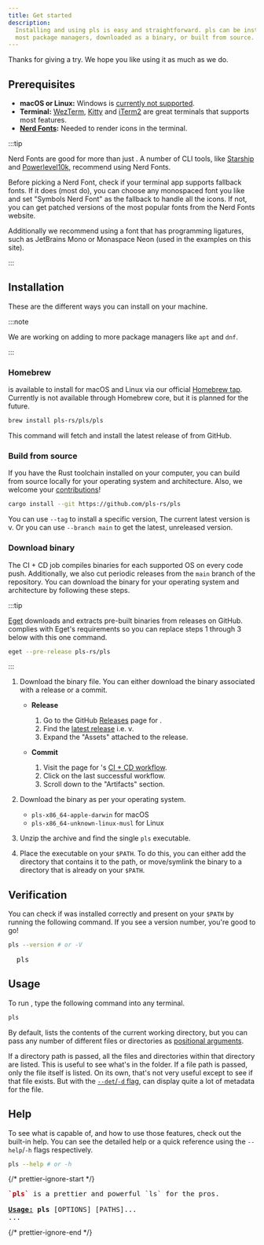 ```yaml
---
title: Get started
description:
  Installing and using pls is easy and straightforward. pls can be installed via
  most package managers, downloaded as a binary, or built from source.
---
```


Thanks for giving <Pls /> a try. We hope you like using it as much as we do.

## Prerequisites

- **macOS or Linux:** Windows is [currently not supported](/about/faq/).
- **Terminal:** [WezTerm](https://wezfurlong.org/wezterm/),
  [Kitty](https://sw.kovidgoyal.net/kitty/) and [iTerm2](https://iterm2.com/)
  are great terminals that supports most <Pls /> features.
- **[Nerd Fonts](https://www.nerdfonts.com/):** Needed to render icons in the
  terminal.

:::tip

Nerd Fonts are good for more than just <Pls />. A number of CLI tools, like
[Starship](https://starship.rs/) and
[Powerlevel10k](https://github.com/romkatv/powerlevel10k), recommend using Nerd
Fonts.

Before picking a Nerd Font, check if your terminal app supports fallback fonts.
If it does (most do), you can choose any monospaced font you like and set
"Symbols Nerd Font" as the fallback to handle all the icons. If not, you can get
patched versions of the most popular fonts from the Nerd Fonts website.

Additionally we recommend using a font that has programming ligatures, such as
JetBrains Mono or Monaspace Neon (used in the examples on this site).

:::

## Installation

These are the different ways you can install <Pls /> on your machine.

:::note

We are working on adding <Pls /> to more package managers like `apt` and `dnf`.

:::

### Homebrew

<Pls /> is available to install for macOS and Linux via our official [Homebrew
tap](http://github.com/pls-rs/homebrew-pls/). Currently <Pls /> is not available
through Homebrew core, but it is planned for the future.

```bash
brew install pls-rs/pls/pls
```

This command will fetch and install the latest release of <Pls /> from GitHub.

### Build from source

If you have the Rust toolchain installed on your computer, you can build from
source locally for your operating system and architecture. Also, we welcome your
[contributions](/guides/contribute/)!

```bash
cargo install --git https://github.com/pls-rs/pls
```

You can use `--tag` to install a specific version, The current latest version is
v<Version />. Or you can use `--branch main` to get the latest, unreleased
version.

### Download binary

The CI + CD job compiles binaries for each supported OS on every code push.
Additionally, we also cut periodic releases from the `main` branch of the
repository. You can download the binary for your operating system and
architecture by following these steps.

:::tip

[Eget](https://github.com/zyedidia/eget) downloads and extracts pre-built
binaries from releases on GitHub. <Pls /> complies with Eget's requirements so
you can replace steps 1 through 3 below with this one command.

```bash
eget --pre-release pls-rs/pls
```

:::

1. Download the binary file. You can either download the binary associated with
   a release or a commit.

   - **Release**

     1. Go to the GitHub [Releases](https://github.com/pls-rs/pls/releases) page
        for <Pls />.
     2. Find the [latest release](https://github.com/pls-rs/pls/releases/latest)
        i.e. v<Version />.
     3. Expand the "Assets" attached to the release.

   - **Commit**

     1. Visit the page for <Pls />'s
        [CI + CD workflow](https://github.com/pls-rs/pls/actions/workflows/ci.yml).
     2. Click on the last successful workflow.
     3. Scroll down to the "Artifacts" section.

2. Download the binary as per your operating system.

   - `pls-x86_64-apple-darwin` for macOS
   - `pls-x86_64-unknown-linux-musl` for Linux

3. Unzip the archive and find the single `pls` executable.

4. Place the executable on your `$PATH`. To do this, you can either add the
   directory that contains it to the path, or move/symlink the binary to a
   directory that is already on your `$PATH`.

## Verification

You can check if <Pls /> was installed correctly and present on your `$PATH` by
running the following command. If you see a version number, you're good to go!

```bash
pls --version # or -V
```

<pre className="terminal">
  pls <Version />
</pre>

## Usage

To run <Pls />, type the following command into any terminal.

```bash
pls
```

By default, <Pls /> lists the contents of the current working directory, but you
can pass any number of different files or directories as
[positional arguments](/guides/paths).

If a directory path is passed, all the files and directories within that
directory are listed. This is useful to see what's in the folder. If a file path
is passed, only the file itself is listed. On its own, that's not very useful
except to see if that file exists. But with the
[`--det`/`-d` flag](/features/detail_view/), <Pls /> can display quite a lot of
metadata for the file.

## Help

To see what <Pls /> is capable of, and how to use those features, check out the
built-in help. You can see the detailed help or a quick reference using the
`--help`/`-h` flags respectively.

```bash
pls --help # or -h
```

{/* prettier-ignore-start */}
<pre className="terminal">
<b><span style='color:var(--red,#a00)'>`pls`</span></b> is a prettier and powerful `ls` for the pros.
&nbsp;
<b><u>Usage:</u></b> <b>pls</b> [OPTIONS] [PATHS]...
...
</pre>
{/* prettier-ignore-end */}
